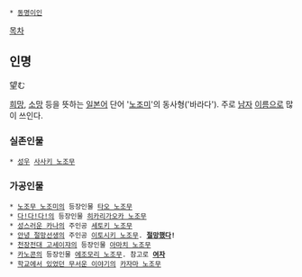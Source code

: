  * [[동명이인]]

[[목차]]

== 인명 ==
望む

[[희망]], [[소망]] 등을 뜻하는 [[일본어]] 단어 '[[노조미]]'의 동사형('바라다'). 주로 [[남자]] [[이름]]으로 많이 쓰인다.

=== 실존인물 ===
 * [[성우]] [[사사키 노조무]]

=== 가공인물 ===
 * [[노조무 노조미]]의 등장인물 [[타오 노조무]]
 * [[다!다!다!]]의 등장인물 [[히카리가오카 노조무]]
 * [[성스러운 카나]]의 주인공 [[세토키 노조무]]
 * [[안녕 절망선생]]의 주인공 [[이토시키 노조무]]. '''[[절망]]했다!'''
 * [[천장전대 고세이쟈]]의 등장인물 [[아마치 노조무]] 
 * [[카노콘]]의 등장인물 [[에조모리 노조무]]. 참고로 '''[[여자]]'''
 * [[학교에서 있었던 무서운 이야기]]의 [[카자마 노조무]]
